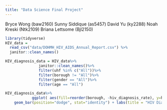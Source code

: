 ```yaml
---
title: "Data Science Final Project"
---
```


Bryce Wong (baw2160)
Sunny Siddique (as5457)
David Yu (ky2288)
Noah Kreski (Ntk2109)
Briana Lettsome (Bjl2150)

```r
library(tidyverse)
HIV_data = 
  read_csv("data/DOHMH_HIV_AIDS_Annual_Report.csv") %>% 
  janitor::clean_names()

HIV_diagnosis_data = HIV_data%>%
               janitor::clean_names()%>%
               filter(uhf %in% c("All"))%>%
               filter(borough != "All")%>%
               filter(gender == "All")%>%
               filter(age == "All")
```

```r
HIV_diagnosis_data%>%
            ggplot( aes(fill=reorder(borough, -hiv_diagnosis_rate), y=hiv_diagnosis_rate, x=year)) +
    geom_bar(position="dodge", stat="identity") + labs(title = "HIV Diagnosis Rate by Borough over Time", y = "HIV Diagnosis Rate", x = "Year", fill = "Borough") 
```

